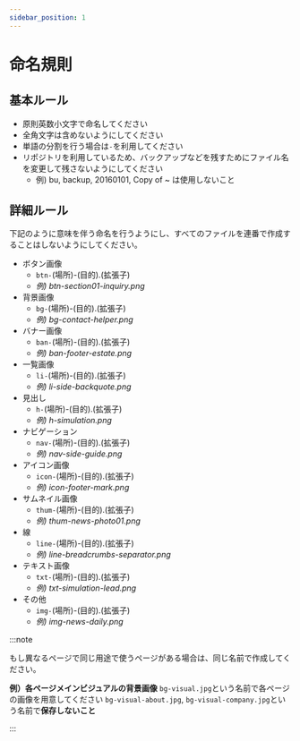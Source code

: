 ```yaml
---
sidebar_position: 1
---
```


# 命名規則

## 基本ルール

- 原則英数小文字で命名してください
- 全角文字は含めないようにしてください
- 単語の分割を行う場合は`-`を利用してください
- リポジトリを利用しているため、バックアップなどを残すためにファイル名を変更して残さないようにしてください
  - 例) bu, backup, 20160101, Copy of ~ は使用しないこと

## 詳細ルール

下記のように意味を伴う命名を行うようにし、すべてのファイルを連番で作成することはしないようにしてください。

- ボタン画像
  - `btn-`(場所)-(目的).(拡張子)
  - _例) btn-section01-inquiry.png_
- 背景画像
  - `bg-`(場所)-(目的).(拡張子)
  - _例) bg-contact-helper.png_
- バナー画像
  - `ban-`(場所)-(目的).(拡張子)
  - _例) ban-footer-estate.png_
- 一覧画像
  - `li-`(場所)-(目的).(拡張子)
  - _例) li-side-backquote.png_
- 見出し
  - `h-`(場所)-(目的).(拡張子)
  - _例) h-simulation.png_
- ナビゲーション
  - `nav-`(場所)-(目的).(拡張子)
  - _例) nav-side-guide.png_
- アイコン画像
  - `icon-`(場所)-(目的).(拡張子)
  - _例) icon-footer-mark.png_
- サムネイル画像
  - `thum-`(場所)-(目的).(拡張子)
  - _例) thum-news-photo01.png_
- 線
  - `line-`(場所)-(目的).(拡張子)
  - _例) line-breadcrumbs-separator.png_
- テキスト画像
  - `txt-`(場所)-(目的).(拡張子)
  - _例) txt-simulation-lead.png_
- その他
  - `img-`(場所)-(目的).(拡張子)
  - _例) img-news-daily.png_

:::note

もし異なるページで同じ用途で使うページがある場合は、同じ名前で作成してください。

**例）各ページメインビジュアルの背景画像** `bg-visual.jpg`という名前で各ページの画像を用意してください `bg-visual-about.jpg`, `bg-visual-company.jpg`という名前で**保存しないこと**

:::
